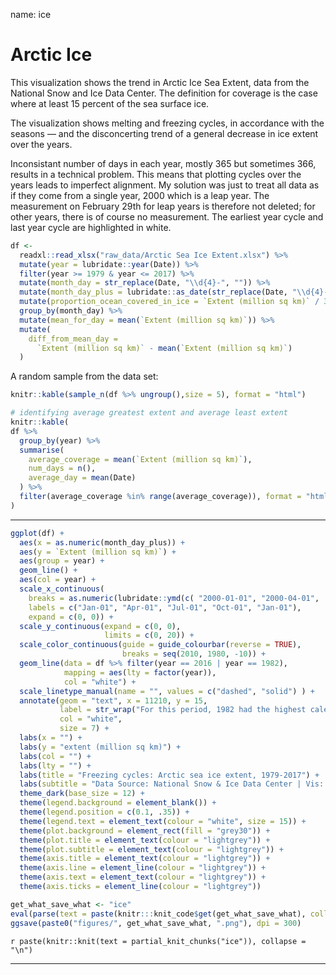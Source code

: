 
name: ice

# Arctic Ice

This visualization shows the trend in Arctic Ice Sea Extent, data from the National Snow and Ice Data Center.  The definition for coverage is the case where at least 15 percent of the sea surface ice.  

The visualization shows melting and freezing cycles, in accordance with the seasons --- and the disconcerting trend of a general decrease in ice extent over the years.  

Inconsistant number of days in each year, mostly 365 but sometimes 366, results in a technical problem.  This means that plotting cycles over the years leads to imperfect alignment.  My solution was just to treat all data as if they come from a single year, 2000 which is a leap year.  The measurement on February 29th for leap years is therefore not deleted; for other years, there is of course no measurement.  The earliest year cycle and last year cycle are highlighted in white.  


```r
df <-
  readxl::read_xlsx("raw_data/Arctic Sea Ice Extent.xlsx") %>%
  mutate(year = lubridate::year(Date)) %>%
  filter(year >= 1979 & year <= 2017) %>%
  mutate(month_day = str_replace(Date, "\\d{4}-", "")) %>%
  mutate(month_day_plus = lubridate::as_date(str_replace(Date, "\\d{4}-", "2000"))) %>%
  mutate(proportion_ocean_covered_in_ice = `Extent (million sq km)` / 360) %>%
  group_by(month_day) %>%
  mutate(mean_for_day = mean(`Extent (million sq km)`)) %>%
  mutate(
    diff_from_mean_day =
      `Extent (million sq km)` - mean(`Extent (million sq km)`)
  )
```

A random sample from the data set: 
```r
knitr::kable(sample_n(df %>% ungroup(),size = 5), format = "html")
```

```r
# identifying average greatest extent and average least extent
knitr::kable(
df %>%
  group_by(year) %>%
  summarise(
    average_coverage = mean(`Extent (million sq km)`),
    num_days = n(),
    average_day = mean(Date)
  ) %>%
  filter(average_coverage %in% range(average_coverage)), format = "html"
)
```


---

```r
ggplot(df) +
  aes(x = as.numeric(month_day_plus)) +
  aes(y = `Extent (million sq km)`) +
  aes(group = year) +
  geom_line() +
  aes(col = year) +
  scale_x_continuous(
    breaks = as.numeric(lubridate::ymd(c( "2000-01-01", "2000-04-01",  "2000-07-01", "2000-10-01", "2001-01-01"))), 
    labels = c("Jan-01", "Apr-01", "Jul-01", "Oct-01", "Jan-01"), 
    expand = c(0, 0)) +
  scale_y_continuous(expand = c(0, 0), 
                     limits = c(0, 20)) +
  scale_color_continuous(guide = guide_colourbar(reverse = TRUE), 
                         breaks = seq(2010, 1980, -10)) +
  geom_line(data = df %>% filter(year == 2016 | year == 1982), 
            mapping = aes(lty = factor(year)), 
            col = "white") +
  scale_linetype_manual(name = "", values = c("dashed", "solid") ) +
  annotate(geom = "text", x = 11210, y = 15, 
           label = str_wrap("For this period, 1982 had the highest calendar-year average extent of Arctic sea ice while 2016 had the lowest", 30),
           col = "white", 
           size = 7) +
  labs(x = "") +
  labs(y = "extent (million sq km)") +
  labs(col = "") +
  labs(lty = "") +
  labs(title = "Freezing cycles: Arctic sea ice extent, 1979-2017") +
  labs(subtitle = "Data Source: National Snow & Ice Data Center | Vis: Gina Reynolds for #MakeoverMonday") +
  theme_dark(base_size = 12) +
  theme(legend.background = element_blank()) +
  theme(legend.position = c(0.1, .35)) +
  theme(legend.text = element_text(colour = "white", size = 15)) +
  theme(plot.background = element_rect(fill = "grey30")) +
  theme(plot.title = element_text(colour = "lightgrey")) +
  theme(plot.subtitle = element_text(colour = "lightgrey")) +
  theme(axis.title = element_text(colour = "lightgrey")) +
  theme(axis.line = element_line(colour = "lightgrey")) +
  theme(axis.text = element_text(colour = "lightgrey")) +
  theme(axis.ticks = element_line(colour = "lightgrey"))
```

```r
get_what_save_what <- "ice"
eval(parse(text = paste(knitr:::knit_code$get(get_what_save_what), collapse = "")))
ggsave(paste0("figures/", get_what_save_what, ".png"), dpi = 300)
```

`r paste(knitr::knit(text = partial_knit_chunks("ice")), collapse = "\n")`


---